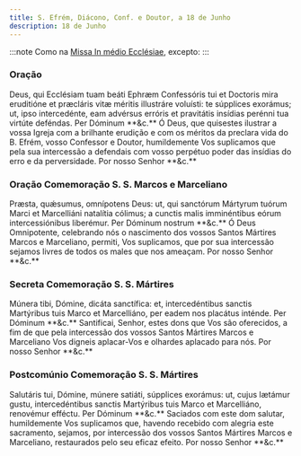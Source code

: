 ```yaml
---
title: S. Efrém, Diácono, Conf. e Doutor, a 18 de Junho
description: 18 de Junho
---
```


:::note
Como na [Missa In médio Ecclésiae](/missal/comum/13doutores), excepto:
:::

### Oração

<div class="grid grid-cols-2 gap-5">
  <span class="text-justify">
    Deus, qui Ecclésiam tuam beáti Ephræm Confessóris tui et Doctoris mira
    eruditióne et præcláris vitæ méritis illustráre voluísti: te súpplices
    exorámus; ut, ipso intercedénte, eam advérsus erróris et pravitátis insídias
    perénni tua virtúte deféndas. Per Dóminum **&c.**
  </span>
  <span class="text-justify">
    Ó Deus, que quisestes ilustrar a vossa Igreja com a brilhante erudição e com
    os méritos da preclara vida do B. Efrém, vosso Confessor e Doutor,
    humildemente Vos suplicamos que pela sua intercessão a defendais com vosso
    perpétuo poder das insídias do erro e da perversidade. Por nosso Senhor
    **&c.**
  </span>
</div>

### Oração Comemoração S. S. Marcos e Marceliano

<div class="grid grid-cols-2 gap-5">
  <span class="text-justify">
    Præsta, quǽsumus, omnípotens Deus: ut, qui sanctórum Mártyrum tuórum Marci
    et Marcelliáni natalítia cólimus; a cunctis malis imminéntibus eórum
    intercessiónibus liberémur. Per Dóminum nostrum **&c.**
  </span>
  <span class="text-justify">
    Ó Deus Omnipotente, celebrando nós o nascimento dos vossos Santos Mártires
    Marcos e Marceliano, permiti, Vos suplicamos, que por sua intercessão
    sejamos livres de todos os males que nos ameaçam. Por nosso Senhor **&c.**
  </span>
</div>

### Secreta Comemoração S. S. Mártires

<div class="grid grid-cols-2 gap-5">
  <span class="text-justify">
    Múnera tibi, Dómine, dicáta sanctífica: et, intercedéntibus sanctis
    Martýribus tuis Marco et Marcelliáno, per eadem nos placátus inténde. Per
    Dóminum **&c.**
  </span>
  <span class="text-justify">
    Santificai, Senhor, estes dons que Vos são oferecidos, a fim de que pela
    intercessão dos vossos Santos Mártires Marcos e Marceliano Vos digneis
    aplacar-Vos e olhardes aplacado para nós. Por nosso Senhor **&c.**
  </span>
</div>

### Postcomúnio Comemoração S. S. Mártires

<div class="grid grid-cols-2 gap-5">
  <span class="text-justify">
    Salutáris tui, Dómine, múnere satiáti, súpplices exorámus: ut, cujus lætámur
    gustu, intercedéntibus sanctis Martýribus tuis Marco et Marcelliáno,
    renovémur efféctu. Per Dóminum **&c.**
  </span>
  <span class="text-justify">
    Saciados com este dom salutar, humildemente Vos suplicamos que, havendo
    recebido com alegria este sacramento, sejamos, por intercessão dos vossos
    Santos Mártires Marcos e Marceliano, restaurados pelo seu eficaz efeito. Por
    nosso Senhor **&c.**
  </span>
</div>
